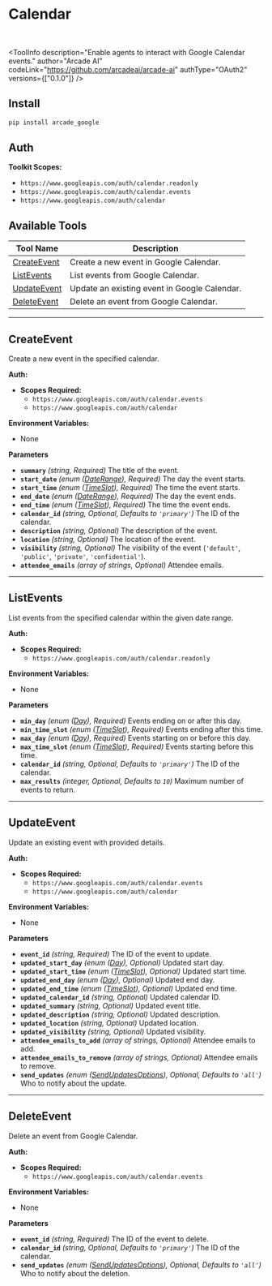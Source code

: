 # Calendar

<br />


<ToolInfo
  description="Enable agents to interact with Google Calendar events."
  author="Arcade AI"
  codeLink="https://github.com/arcadeai/arcade-ai"
  authType="OAuth2"
  versions={["0.1.0"]}
/>

<Badges repo="arcadeai/arcade_google" />


## Install

```bash
pip install arcade_google
```
## Auth

**Toolkit Scopes:**

- `https://www.googleapis.com/auth/calendar.readonly`
- `https://www.googleapis.com/auth/calendar.events`
- `https://www.googleapis.com/auth/calendar`





## Available Tools

| Tool Name      | Description                                   |
|----------------|-----------------------------------------------|
| [CreateEvent](#createevent)   | Create a new event in Google Calendar.      |
| [ListEvents](#listevents)     | List events from Google Calendar.           |
| [UpdateEvent](#updateevent)   | Update an existing event in Google Calendar. |
| [DeleteEvent](#deleteevent)   | Delete an event from Google Calendar.       |

---

## CreateEvent

Create a new event in the specified calendar.

**Auth:**

- **Scopes Required:**
  - `https://www.googleapis.com/auth/calendar.events`
  - `https://www.googleapis.com/auth/calendar`

**Environment Variables:**

- None

**Parameters**

- **`summary`** _(string, Required)_ The title of the event.
- **`start_date`** _(enum ([DateRange](/integrations/toolkits/Google/common#daterange)), Required)_ The day the event starts.
- **`start_time`** _(enum ([TimeSlot](/integrations/toolkits/Google/common#timeslot)), Required)_ The time the event starts.
- **`end_date`** _(enum ([DateRange](/integrations/toolkits/Google/common#daterange)), Required)_ The day the event ends.
- **`end_time`** _(enum ([TimeSlot](/integrations/toolkits/Google/common#timeslot)), Required)_ The time the event ends.
- **`calendar_id`** _(string, Optional, Defaults to `'primary'`)_ The ID of the calendar.
- **`description`** _(string, Optional)_ The description of the event.
- **`location`** _(string, Optional)_ The location of the event.
- **`visibility`** _(string, Optional)_ The visibility of the event (`'default'`, `'public'`, `'private'`, `'confidential'`).
- **`attendee_emails`** _(array of strings, Optional)_ Attendee emails.

---

## ListEvents

List events from the specified calendar within the given date range.

**Auth:**

- **Scopes Required:**
  - `https://www.googleapis.com/auth/calendar.readonly`

**Environment Variables:**

- None

**Parameters**

- **`min_day`** _(enum ([Day](/integrations/toolkits/Google/common#day)), Required)_ Events ending on or after this day.
- **`min_time_slot`** _(enum ([TimeSlot](/integrations/toolkits/Google/common#timeslot)), Required)_ Events ending after this time.
- **`max_day`** _(enum ([Day](/integrations/toolkits/Google/common#day)), Required)_ Events starting on or before this day.
- **`max_time_slot`** _(enum ([TimeSlot](/integrations/toolkits/Google/common#timeslot)), Required)_ Events starting before this time.
- **`calendar_id`** _(string, Optional, Defaults to `'primary'`)_ The ID of the calendar.
- **`max_results`** _(integer, Optional, Defaults to `10`)_ Maximum number of events to return.

---

## UpdateEvent

Update an existing event with provided details.

**Auth:**

- **Scopes Required:**
  - `https://www.googleapis.com/auth/calendar.events`
  - `https://www.googleapis.com/auth/calendar`

**Environment Variables:**

- None

**Parameters**

- **`event_id`** _(string, Required)_ The ID of the event to update.
- **`updated_start_day`** _(enum ([Day](/integrations/toolkits/Google/common#day)), Optional)_ Updated start day.
- **`updated_start_time`** _(enum ([TimeSlot](/integrations/toolkits/Google/common#timeslot)), Optional)_ Updated start time.
- **`updated_end_day`** _(enum ([Day](/integrations/toolkits/Google/common#day)), Optional)_ Updated end day.
- **`updated_end_time`** _(enum ([TimeSlot](/integrations/toolkits/Google/common#timeslot)), Optional)_ Updated end time.
- **`updated_calendar_id`** _(string, Optional)_ Updated calendar ID.
- **`updated_summary`** _(string, Optional)_ Updated event title.
- **`updated_description`** _(string, Optional)_ Updated description.
- **`updated_location`** _(string, Optional)_ Updated location.
- **`updated_visibility`** _(string, Optional)_ Updated visibility.
- **`attendee_emails_to_add`** _(array of strings, Optional)_ Attendee emails to add.
- **`attendee_emails_to_remove`** _(array of strings, Optional)_ Attendee emails to remove.
- **`send_updates`** _(enum ([SendUpdatesOptions](/integrations/toolkits/Google/common#sendupdatesoptions)), Optional, Defaults to `'all'`)_ Who to notify about the update.

---

## DeleteEvent

Delete an event from Google Calendar.

**Auth:**

- **Scopes Required:**
  - `https://www.googleapis.com/auth/calendar.events`

**Environment Variables:**

- None

**Parameters**

- **`event_id`** _(string, Required)_ The ID of the event to delete.
- **`calendar_id`** _(string, Optional, Defaults to `'primary'`)_ The ID of the calendar.
- **`send_updates`** _(enum ([SendUpdatesOptions](/integrations/toolkits/Google/common#sendupdatesoptions)), Optional, Defaults to `'all'`)_ Who to notify about the deletion.
